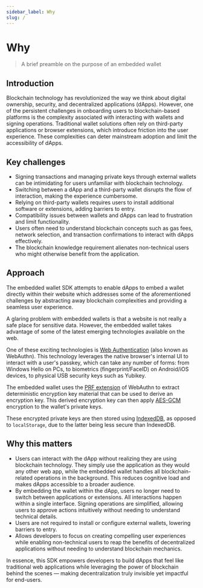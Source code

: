 ```yaml
---
sidebar_label: Why
slug: /
---
```



# Why

> A brief preamble on the purpose of an embedded wallet

<SectionBreak />

## Introduction

Blockchain technology has revolutionized the way we think about digital ownership, security, and decentralized applications (dApps). However, one of the persistent challenges in onboarding users to blockchain-based platforms is the complexity associated with interacting with wallets and signing operations. Traditional wallet solutions often rely on third-party applications or browser extensions, which introduce friction into the user experience. These complexities can deter mainstream adoption and limit the accessibility of dApps.

<SectionBreak />

## Key challenges

* Signing transactions and managing private keys through external wallets can be intimidating for users unfamiliar with blockchain technology.
* Switching between a dApp and a third-party wallet disrupts the flow of interaction, making the experience cumbersome.
* Relying on third-party wallets requires users to install additional software or extensions, adding barriers to entry.
* Compatibility issues between wallets and dApps can lead to frustration and limit functionality.
* Users often need to understand blockchain concepts such as gas fees, network selection, and transaction confirmations to interact with dApps effectively.
* The blockchain knowledge requirement alienates non-technical users who might otherwise benefit from the application.

<SectionBreak />

## Approach

The embedded wallet SDK attempts to enable dApps to embed a wallet directly within their website which addresses some of the aforementioned challenges by abstracting away blockchain complexities and providing a seamless user experience.

A glaring problem with embedded wallets is that a website is not really a safe place for sensitive data. However, the embedded wallet takes advantage of some of the latest emerging technologies available on the web.

One of these exciting technologies is [Web Authentication](https://developer.mozilla.org/en-US/docs/Web/API/Web_Authentication_API) (also known as WebAuthn). This technology leverages the native browser's internal UI to interact with a user's passkey, which can take any number of forms: from Windows Hello on PCs, to biometrics (fingerprint/FaceID) on Android/iOS devices, to physical USB security keys such as Yubikey.

The embedded wallet uses the [PRF extension](https://github.com/w3c/webauthn/wiki/Explainer:-PRF-extension) of WebAuthn to extract deterministic encryption key material that can be used to derive an encryption key. This derived encryption key can then apply [AES-GCM](https://csrc.nist.rip/groups/ST/toolkit/BCM/documents/proposedmodes/gcm/gcm-spec.pdf) encryption to the wallet's private keys.

These encrypted private keys are then stored using [IndexedDB](https://developer.mozilla.org/en-US/docs/Web/API/IndexedDB_API), as opposed to `localStorage`, due to the latter being less secure than IndexedDB.

<SectionBreak />

## Why this matters

* Users can interact with the dApp without realizing they are using blockchain technology. They simply use the application as they would any other web app, while the embedded wallet handles all blockchain-related operations in the background. This reduces cognitive load and makes dApps accessible to a broader audience.
* By embedding the wallet within the dApp, users no longer need to switch between applications or extensions. All interactions happen within a single interface. Signing operations are simplified, allowing users to approve actions intuitively without needing to understand technical details.
* Users are not required to install or configure external wallets, lowering barriers to entry.
* Allows developers to focus on creating compelling user experiences while enabling non-technical users to reap the benefits of decentralized applications without needing to understand blockchain mechanics.

<SectionBreak />

In essence, this SDK empowers developers to build dApps that feel like traditional web applications while leveraging the power of blockchain behind the scenes — making decentralization truly invisible yet impactful for end-users.
